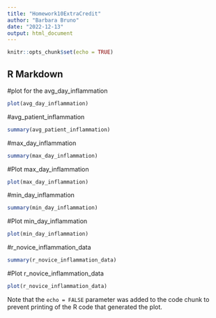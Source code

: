 ```yaml
---
title: "Homework10ExtraCredit"
author: "Barbara Bruno"
date: "2022-12-13"
output: html_document
---
```


```r
knitr::opts_chunk$set(echo = TRUE)
```

## R Markdown


#plot for the avg_day_inflammation

```r
plot(avg_day_inflammation)
```

#avg_patient_inflammation

```r
summary(avg_patient_inflammation)
```

#max_day_inflammation 

```r
summary(max_day_inflammation)
```

#Plot max_day_inflammation 

```r
plot(max_day_inflammation)
```

#min_day_inflammation

```r
summary(min_day_inflammation)
```

#Plot min_day_inflammation

```r
plot(min_day_inflammation)
```

#r_novice_inflammation_data

```r
summary(r_novice_inflammation_data)
```

#Plot r_novice_inflammation_data
```r
plot(r_novice_inflammation_data)
```









Note that the `echo = FALSE` parameter was added to the code chunk to prevent printing of the R code that generated the plot.
